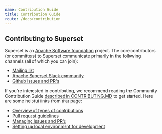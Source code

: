 ```yaml
---
name: Contribution Guide
title: Contribution Guide
route: /docs/contribution
---
```


## Contributing to Superset

Superset is an [Apache Software foundation](https://www.apache.org/theapacheway/index.html) project.
The core contributors (or committers) to Superset communicate primarily in the following channels (all of
which you can join):

- [Mailing list](https://lists.apache.org/list.html?dev@superset.apache.org)
- [Apache Superset Slack community](https://apache-superset.slack.com/join/shared_invite/zt-g8lpruog-HeqpgYrwdfrD5OYhlU7hPQ#/)
- [Github issues and PR's](https://github.com/apache/superset/issues)

If you're interested in contributing, we recommend reading the Community Contribution Guide
[described in CONTRIBUTING.MD](https://github.com/apache/superset/blob/master/CONTRIBUTING.md)
to get started. Here are some helpful links from that page:

- [Overview of types of contributions](https://github.com/apache/superset/blob/master/CONTRIBUTING.md#types-of-contributions)
- [Pull request guidelines](https://github.com/apache/superset/blob/master/CONTRIBUTING.md#pull-request-guidelines)
- [Managing Issues and PR's](https://github.com/apache/superset/blob/master/CONTRIBUTING.md#managing-issues-and-prs)
- [Setting up local environment for development](https://github.com/apache/superset/blob/master/CONTRIBUTING.md#setup-local-environment-for-development)

